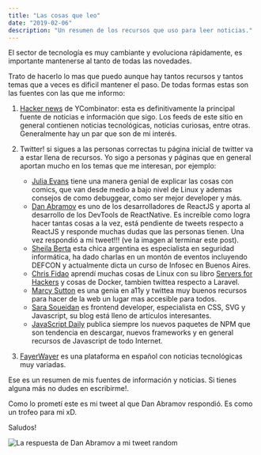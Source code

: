 ```yaml
---
title: "Las cosas que leo"
date: "2019-02-06"
description: "Un resumen de los recursos que uso para leer noticias."
---
```


El sector de tecnología es muy cambiante y evoluciona rápidamente, es importante mantenerse al tanto de todas las novedades.

Trato de hacerlo lo mas que puedo aunque hay tantos recursos y tantos temas que a veces es dificil mantener el paso. De todas formas estas son las fuentes con las que me informo:

1. [Hacker news](https://news.ycombinator.com/) de YCombinator: esta es definitivamente la principal fuente de noticias e información que sigo. Los feeds de este sitio en general contienen noticias tecnológicas, noticias curiosas, entre otras. Generalmente hay un par que son de mi interés.
2. Twitter! si sigues a las personas correctas tu página inicial de twitter va a estar llena de recursos. Yo sigo a personas y páginas que en general aportan mucho en los temas que me interesan, por ejemplo:

   - [Julia Evans](https://twitter.com/b0rk) tiene una manera genial de explicar las cosas con comics, que van desde medio a bajo nivel de Linux y ademas consejos de como debuggear, como ser mejor developer y más.
   - [Dan Abramov](https://twitter.com/dan_abramov) es uno de los desarrolladores de ReactJS y aporta al desarrollo de los DevTools de ReactNative. Es increíble como logra hacer tantas cosas a la vez, está pendiente de tweets respecto a ReactJS y responde muchas dudas que las personas tienen. Una vez respondió a mi tweet!!! (ve la imagen al terminar este post).
   - [Sheila Berta](https://twitter.com/UnaPibaGeek) esta chica argentina es especialista en seguridad informática, ha dado charlas en un montón de eventos incluyendo DEFCON y actualmente dicta un curso de Infosec en Buenos Aires.
   - [Chris Fidao](https://twitter.com/fideloper) aprendí muchas cosas de Linux con su libro [Servers for Hackers](https://serversforhackers.com) y cosas de Docker, tambien twittea respecto a Laravel.
   - [Marcy Sutton](https://twitter.com/marcysutton) es una genia en a11y y twittea muy buenos recursos para hacer de la web un lugar mas accesible para todos.
   - [Sara Soueidan](https://twitter.com/SaraSoueidan) es frontend developer, especialista en CSS, SVG y Javascript, su blog está lleno de artículos interesantes.
   - [JavaScript Daily](https://twitter.com/JavaScriptDaily) publica siempre los nuevos paquetes de NPM que son tendencia en descargar, nuevos frameworks y en general recursos de Javascript de todo Internet.

3. [FayerWayer](https://www.fayerwayer.com/) es una plataforma en español con noticias tecnológicas muy variadas.

Ese es un resumen de mis fuentes de información y noticias. Si tienes alguna más no dudes en escribirme!.

Como lo prometí este es mi tweet al que Dan Abramov respondió. Es como un trofeo para mi xD.

Saludos!

![La respuesta de Dan Abramov a mi tweet random](./dan-abramov-tweet.png "La respuesta de Dan Abramov a mi tweet random")

